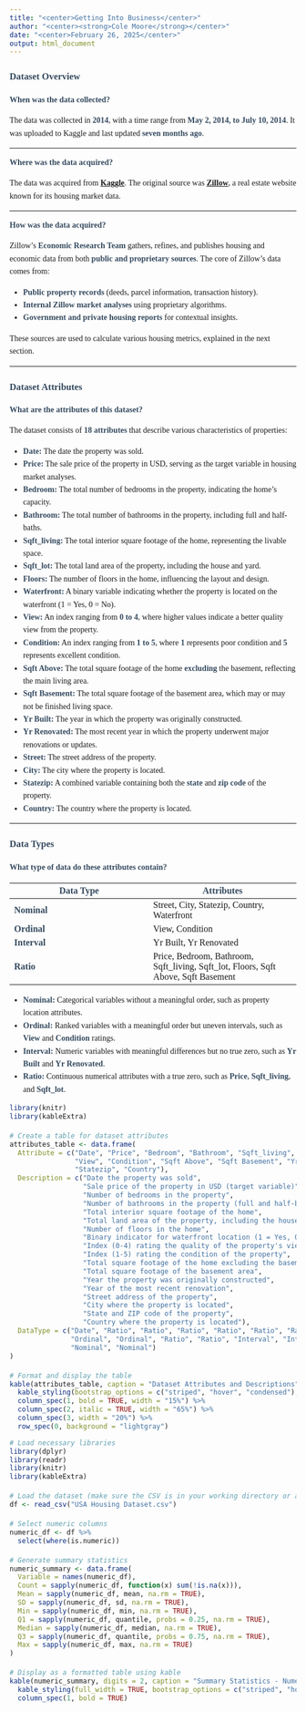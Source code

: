 ```yaml
---
title: "<center>Getting Into Business</center>"
author: "<center><strong>Cole Moore</strong></center>"
date: "<center>February 26, 2025</center>"
output: html_document
---
```


<style>
  body { font-family: "Times New Roman", Times, serif; line-height: 1.6; }
  h1, h2, h3 { color: #2C3E50; font-family: "Times New Roman", Times, serif; }
  strong { color: #34495E; }
</style>

### **Dataset Overview**  

**<strong>When was the data collected?</strong>**  

The data was collected in **2014**, with a time range from **May 2, 2014, to July 10, 2014**. It was uploaded to Kaggle and last updated **seven months ago**.  

---

**<strong>Where was the data acquired?</strong>**  

The data was acquired from **[Kaggle](https://www.kaggle.com)**. The original source was **[Zillow](https://www.zillow.com)**, a real estate website known for its housing market data.  

---

**<strong>How was the data acquired?</strong>**  

Zillow’s **Economic Research Team** gathers, refines, and publishes housing and economic data from both **public and proprietary sources**. The core of Zillow’s data comes from:  

- **Public property records** (deeds, parcel information, transaction history).  
- **Internal Zillow market analyses** using proprietary algorithms.  
- **Government and private housing reports** for contextual insights.  

These sources are used to calculate various housing metrics, explained in the next section.  

---

### **Dataset Attributes**  

**<strong>What are the attributes of this dataset?</strong>**  

The dataset consists of **18 attributes** that describe various characteristics of properties:  

- **Date:** The date the property was sold.  
- **Price:** The sale price of the property in USD, serving as the target variable in housing market analyses.  
- **Bedroom:** The total number of bedrooms in the property, indicating the home’s capacity.  
- **Bathroom:** The total number of bathrooms in the property, including full and half-baths.  
- **Sqft_living:** The total interior square footage of the home, representing the livable space.  
- **Sqft_lot:** The total land area of the property, including the house and yard.  
- **Floors:** The number of floors in the home, influencing the layout and design.  
- **Waterfront:** A binary variable indicating whether the property is located on the waterfront (1 = Yes, 0 = No).  
- **View:** An index ranging from **0 to 4**, where higher values indicate a better quality view from the property.  
- **Condition:** An index ranging from **1 to 5**, where **1** represents poor condition and **5** represents excellent condition.  
- **Sqft Above:** The total square footage of the home **excluding** the basement, reflecting the main living area.  
- **Sqft Basement:** The total square footage of the basement area, which may or may not be finished living space.  
- **Yr Built:** The year in which the property was originally constructed.  
- **Yr Renovated:** The most recent year in which the property underwent major renovations or updates.  
- **Street:** The street address of the property.  
- **City:** The city where the property is located.  
- **Statezip:** A combined variable containing both the **state** and **zip code** of the property.  
- **Country:** The country where the property is located.  

---

### **Data Types**  

**<strong>What type of data do these attributes contain?</strong>**  

| **Data Type**  | **Attributes** |
|---------------|----------------|
| **Nominal**   | Street, City, Statezip, Country, Waterfront |
| **Ordinal**   | View, Condition |
| **Interval**  | Yr Built, Yr Renovated |
| **Ratio**     | Price, Bedroom, Bathroom, Sqft_living, Sqft_lot, Floors, Sqft Above, Sqft Basement |

- **Nominal:** Categorical variables without a meaningful order, such as property location attributes.  
- **Ordinal:** Ranked variables with a meaningful order but uneven intervals, such as **View** and **Condition** ratings.  
- **Interval:** Numeric variables with meaningful differences but no true zero, such as **Yr Built** and **Yr Renovated**.  
- **Ratio:** Continuous numerical attributes with a true zero, such as **Price**, **Sqft_living**, and **Sqft_lot**.  

```r
library(knitr)
library(kableExtra)

# Create a table for dataset attributes
attributes_table <- data.frame(
  Attribute = c("Date", "Price", "Bedroom", "Bathroom", "Sqft_living", "Sqft_lot", "Floors", "Waterfront",
                "View", "Condition", "Sqft Above", "Sqft Basement", "Yr Built", "Yr Renovated", "Street", "City",
                "Statezip", "Country"),
  Description = c("Date the property was sold",
                  "Sale price of the property in USD (target variable)",
                  "Number of bedrooms in the property",
                  "Number of bathrooms in the property (full and half-baths)",
                  "Total interior square footage of the home",
                  "Total land area of the property, including the house and yard",
                  "Number of floors in the home",
                  "Binary indicator for waterfront location (1 = Yes, 0 = No)",
                  "Index (0-4) rating the quality of the property's view",
                  "Index (1-5) rating the condition of the property",
                  "Total square footage of the home excluding the basement",
                  "Total square footage of the basement area",
                  "Year the property was originally constructed",
                  "Year of the most recent renovation",
                  "Street address of the property",
                  "City where the property is located",
                  "State and ZIP code of the property",
                  "Country where the property is located"),
  DataType = c("Date", "Ratio", "Ratio", "Ratio", "Ratio", "Ratio", "Ratio", "Nominal",
               "Ordinal", "Ordinal", "Ratio", "Ratio", "Interval", "Interval", "Nominal", "Nominal",
               "Nominal", "Nominal")
)

# Format and display the table
kable(attributes_table, caption = "Dataset Attributes and Descriptions") %>%
  kable_styling(bootstrap_options = c("striped", "hover", "condensed"), full_width = TRUE) %>%
  column_spec(1, bold = TRUE, width = "15%") %>%
  column_spec(2, italic = TRUE, width = "65%") %>%
  column_spec(3, width = "20%") %>%
  row_spec(0, background = "lightgray")
```

```r
# Load necessary libraries
library(dplyr)
library(readr)
library(knitr)
library(kableExtra)

# Load the dataset (make sure the CSV is in your working directory or adjust the path)
df <- read_csv("USA Housing Dataset.csv")

# Select numeric columns
numeric_df <- df %>%
  select(where(is.numeric))

# Generate summary statistics
numeric_summary <- data.frame(
  Variable = names(numeric_df),
  Count = sapply(numeric_df, function(x) sum(!is.na(x))),
  Mean = sapply(numeric_df, mean, na.rm = TRUE),
  SD = sapply(numeric_df, sd, na.rm = TRUE),
  Min = sapply(numeric_df, min, na.rm = TRUE),
  Q1 = sapply(numeric_df, quantile, probs = 0.25, na.rm = TRUE),
  Median = sapply(numeric_df, median, na.rm = TRUE),
  Q3 = sapply(numeric_df, quantile, probs = 0.75, na.rm = TRUE),
  Max = sapply(numeric_df, max, na.rm = TRUE)
)

# Display as a formatted table using kable
kable(numeric_summary, digits = 2, caption = "Summary Statistics - Numeric Variables") %>%
  kable_styling(full_width = TRUE, bootstrap_options = c("striped", "hover")) %>%
  column_spec(1, bold = TRUE)
```



